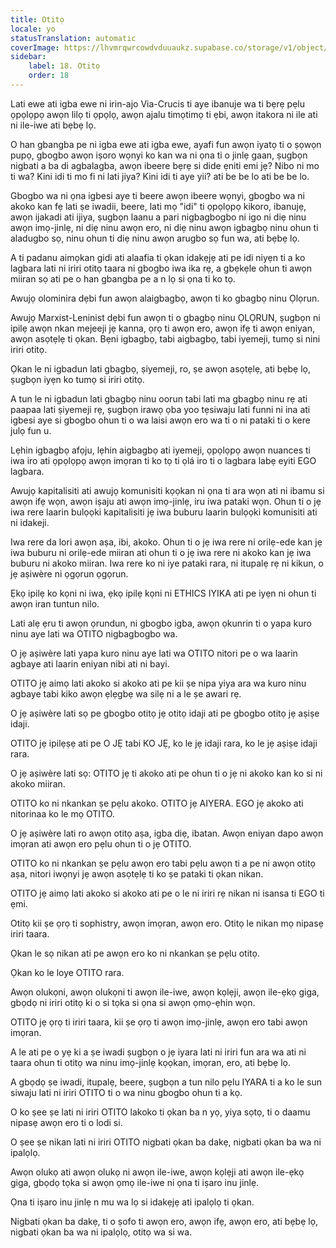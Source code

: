 ```yaml
---
title: Otitọ
locale: yo
statusTranslation: automatic
coverImage: https://lhvmrqwrcowdvduuaukz.supabase.co/storage/v1/object/public/strapi-uploads/small_cover-educacion-fundamental.webp-2d51a7828a2b1309555be27f7e2a61a0.webp
sidebar:
    label: 18. Otitọ
    order: 18
---
```

Lati ewe ati igba ewe ni irin-ajo Via-Crucis ti aye ibanuje wa ti bẹrẹ pẹlu ọpọlọpọ awọn lilọ ti ọpọlọ, awọn ajalu timọtimọ ti ẹbi, awọn itakora ni ile ati ni ile-iwe ati bẹbẹ lọ.

O han gbangba pe ni igba ewe ati igba ewe, ayafi fun awọn iyatọ ti o ṣọwọn pupọ, gbogbo awọn iṣoro wọnyi ko kan wa ni ọna ti o jinlẹ gaan, ṣugbọn nigbati a ba di agbalagba, awọn ibeere bẹrẹ si dide ẹniti emi jẹ? Nibo ni mo ti wa? Kini idi ti mo fi ni lati jiya? Kini idi ti aye yii? ati be be lo ati be be lo.

Gbogbo wa ni ọna igbesi aye ti beere awọn ibeere wọnyi, gbogbo wa ni akoko kan fẹ lati ṣe iwadii, beere, lati mọ "idi" ti ọpọlọpọ kikoro, ibanujẹ, awọn ijakadi ati ijiya, ṣugbọn laanu a pari nigbagbogbo ni igo ni diẹ ninu awọn imọ-jinlẹ, ni diẹ ninu awọn ero, ni diẹ ninu awọn igbagbọ ninu ohun ti aladugbo sọ, ninu ohun ti diẹ ninu awọn arugbo sọ fun wa, ati bẹbẹ lọ.

A ti padanu aimọkan gidi ati alaafia ti ọkan idakẹjẹ ati pe idi niyẹn ti a ko lagbara lati ni iriri otitọ taara ni gbogbo iwa ika rẹ, a gbẹkẹle ohun ti awọn miiran sọ ati pe o han gbangba pe a n lọ si ọna ti ko tọ.

Awujọ olominira dẹbi fun awọn alaigbagbọ, awọn ti ko gbagbọ ninu Ọlọrun.

Awujọ Marxist-Leninist dẹbi fun awọn ti o gbagbọ ninu ỌLỌRUN, ṣugbọn ni ipilẹ awọn nkan mejeeji jẹ kanna, ọrọ ti awọn ero, awọn ifẹ ti awọn eniyan, awọn asọtẹlẹ ti ọkan. Bẹni igbagbọ, tabi aigbagbọ, tabi iyemeji, tumọ si nini iriri otitọ.

Ọkan le ni igbadun lati gbagbọ, ṣiyemeji, ro, ṣe awọn asọtẹlẹ, ati bẹbẹ lọ, ṣugbọn iyẹn ko tumọ si iriri otitọ.

A tun le ni igbadun lati gbagbọ ninu oorun tabi lati ma gbagbọ ninu rẹ ati paapaa lati ṣiyemeji rẹ, ṣugbọn irawọ ọba yoo tẹsiwaju lati funni ni ina ati igbesi aye si gbogbo ohun ti o wa laisi awọn ero wa ti o ni pataki ti o kere julọ fun u.

Lẹhin igbagbọ afọju, lẹhin aigbagbọ ati iyemeji, ọpọlọpọ awọn nuances ti iwa iro ati ọpọlọpọ awọn imọran ti ko tọ ti ọlá iro ti o lagbara labẹ eyiti EGO lagbara.

Awujọ kapitalisiti ati awujọ komunisiti kọọkan ni ọna ti ara wọn ati ni ibamu si awọn ifẹ wọn, awọn iṣaju ati awọn imọ-jinlẹ, iru iwa pataki wọn. Ohun ti o jẹ iwa rere laarin bulọọki kapitalisiti jẹ iwa buburu laarin bulọọki komunisiti ati ni idakeji.

Iwa rere da lori awọn aṣa, ibi, akoko. Ohun ti o jẹ iwa rere ni orilẹ-ede kan jẹ iwa buburu ni orilẹ-ede miiran ati ohun ti o jẹ iwa rere ni akoko kan jẹ iwa buburu ni akoko miiran. Iwa rere ko ni iye pataki rara, ni itupalẹ rẹ ni kikun, o jẹ aṣiwère ni ọgọrun ọgọrun.

Ẹkọ ipilẹ ko kọni ni iwa, ẹkọ ipilẹ kọni ni ETHICS IYIKA ati pe iyẹn ni ohun ti awọn iran tuntun nilo.

Lati alẹ ẹru ti awọn ọrundun, ni gbogbo igba, awọn ọkunrin ti o yapa kuro ninu aye lati wa OTITO nigbagbogbo wa.

O jẹ aṣiwère lati yapa kuro ninu aye lati wa OTITO nitori pe o wa laarin agbaye ati laarin eniyan nibi ati ni bayi.

OTITO jẹ aimọ lati akoko si akoko ati pe kii ṣe nipa yiya ara wa kuro ninu agbaye tabi kiko awọn ẹlẹgbẹ wa silẹ ni a le ṣe awari rẹ.

O jẹ aṣiwère lati sọ pe gbogbo otitọ jẹ otitọ idaji ati pe gbogbo otitọ jẹ aṣiṣe idaji.

OTITO jẹ ipilẹṣẹ ati pe O JẸ tabi KO JẸ, ko le jẹ idaji rara, ko le jẹ aṣiṣe idaji rara.

O jẹ aṣiwère lati sọ: OTITO jẹ ti akoko ati pe ohun ti o jẹ ni akoko kan ko si ni akoko miiran.

OTITO ko ni nkankan ṣe pẹlu akoko. OTITO jẹ AIYERA. EGO jẹ akoko ati nitorinaa ko le mọ OTITO.

O jẹ aṣiwère lati ro awọn otitọ aṣa, igba diẹ, ibatan. Awọn eniyan dapo awọn imọran ati awọn ero pẹlu ohun ti o jẹ OTITO.

OTITO ko ni nkankan ṣe pẹlu awọn ero tabi pẹlu awọn ti a pe ni awọn otitọ aṣa, nitori iwọnyi jẹ awọn asọtẹlẹ ti ko ṣe pataki ti ọkan nikan.

OTITO jẹ aimọ lati akoko si akoko ati pe o le ni iriri rẹ nikan ni isansa ti EGO ti ẹmi.

Otitọ kii ṣe ọrọ ti sophistry, awọn imọran, awọn ero. Otitọ le nikan mọ nipasẹ iriri taara.

Ọkan le sọ nikan ati pe awọn ero ko ni nkankan ṣe pẹlu otitọ.

Ọkan ko le loye OTITO rara.

Awọn olukọni, awọn olukọni ti awọn ile-iwe, awọn kọlẹji, awọn ile-ẹkọ giga, gbọdọ ni iriri otitọ ki o si tọka si ọna si awọn ọmọ-ẹhin wọn.

OTITO jẹ ọrọ ti iriri taara, kii ṣe ọrọ ti awọn imọ-jinlẹ, awọn ero tabi awọn imọran.

A le ati pe o yẹ ki a ṣe iwadi ṣugbọn o jẹ iyara lati ni iriri fun ara wa ati ni taara ohun ti otitọ wa ninu imọ-jinlẹ kọọkan, imọran, ero, ati bẹbẹ lọ.

A gbọdọ ṣe iwadi, itupalẹ, beere, ṣugbọn a tun nilo pẹlu IYARA ti a ko le sun siwaju lati ni iriri OTITO ti o wa ninu gbogbo ohun ti a kọ.

O ko ṣee ṣe lati ni iriri OTITO lakoko ti ọkan ba n yọ, yiya sọtọ, ti o daamu nipasẹ awọn ero ti o lodi si.

O ṣee ṣe nikan lati ni iriri OTITO nigbati ọkan ba dakẹ, nigbati ọkan ba wa ni ipalọlọ.

Awọn olukọ ati awọn olukọ ni awọn ile-iwe, awọn kọlẹji ati awọn ile-ẹkọ giga, gbọdọ tọka si awọn ọmọ ile-iwe ni ọna ti iṣaro inu jinlẹ.

Ọna ti iṣaro inu jinlẹ n mu wa lọ si idakẹjẹ ati ipalọlọ ti ọkan.

Nigbati ọkan ba dakẹ, ti o ṣofo ti awọn ero, awọn ifẹ, awọn ero, ati bẹbẹ lọ, nigbati ọkan ba wa ni ipalọlọ, otitọ wa si wa.

